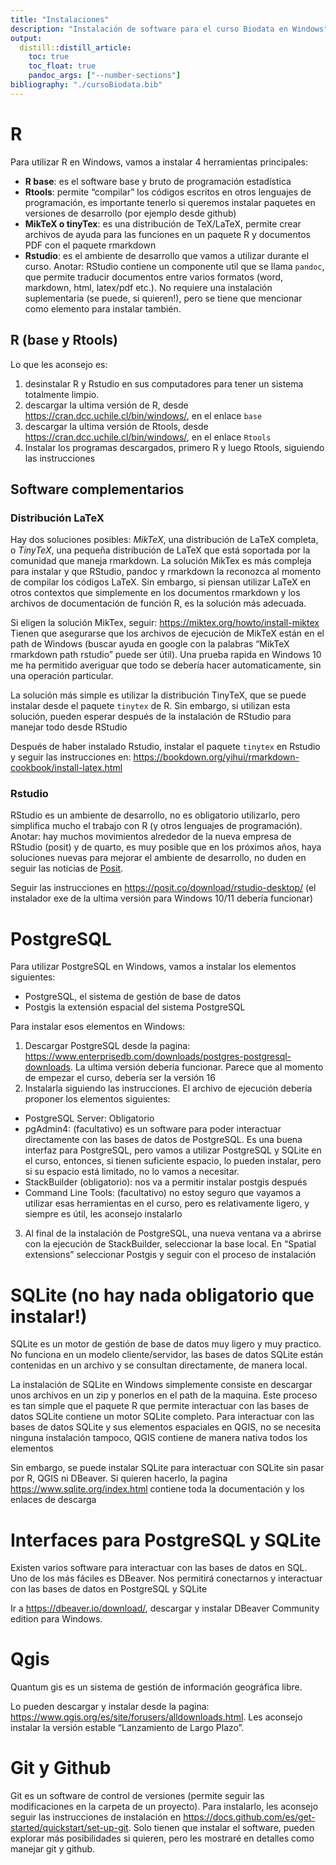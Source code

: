 ```yaml
---
title: "Instalaciones"
description: "Instalación de software para el curso Biodata en Windows"
output:
  distill::distill_article:
    toc: true
    toc_float: true
    pandoc_args: ["--number-sections"]
bibliography: "./cursoBiodata.bib"
---
```



# R

Para utilizar R en Windows, vamos a instalar 4 herramientas principales:

* **R base**: es el software base y bruto de programación estadística
* **Rtools**: permite "compilar" los códigos escritos en otros lenguajes de programación, es importante tenerlo si queremos instalar paquetes en versiones de desarrollo (por ejemplo desde github)
* **MikTeX o tinyTex**: es una distribución de TeX/LaTeX, permite crear archivos de ayuda para las funciones en un paquete R y documentos PDF con el paquete rmarkdown
* **Rstudio**: es el ambiente de desarrollo que vamos a utilizar durante el curso. Anotar: RStudio contiene un componente util que se llama `pandoc`, que permite traducir documentos entre varios formatos (word, markdown, html, latex/pdf etc.). No requiere una instalación suplementaria (se puede, si quieren!), pero se tiene que mencionar como elemento para instalar también.


## R (base y Rtools)

Lo que les aconsejo es:

1. desinstalar R y Rstudio en sus computadores para tener un sistema totalmente limpio.
1. descargar la ultima versión de R, desde <https://cran.dcc.uchile.cl/bin/windows/>, en el enlace `base`
1. descargar la ultima versión de Rtools, desde <https://cran.dcc.uchile.cl/bin/windows/>, en el enlace `Rtools`
1. Instalar los programas descargados, primero R y luego Rtools, siguiendo las instrucciones 


## Software complementarios

### Distribución LaTeX

Hay dos soluciones posibles: *MikTeX*, una distribución de LaTeX completa, o *TinyTeX*, una pequeña distribución de LaTeX que está soportada por la comunidad que maneja rmarkdown.
La solución MikTex es más compleja para instalar y que RStudio, pandoc y rmarkdown la reconozca al momento de compilar los códigos LaTeX.
Sin embargo, si piensan utilizar LaTeX en otros contextos que simplemente en los documentos rmarkdown y los archivos de documentación de función R, es la solución más adecuada.

Si eligen la solución MikTex, seguir: <https://miktex.org/howto/install-miktex>
Tienen que asegurarse que los archivos de ejecución de MikTeX están en el path de Windows (buscar ayuda en google con la palabras "MikTeX rmarkdown path rstudio" puede ser útil). 
Una prueba rapida en Windows 10 me ha permitido averiguar que todo se debería hacer automaticamente, sin una operación particular.

La solución más simple es utilizar la distribución TinyTeX, que se puede instalar desde el paquete `tinytex` de R.
Sin embargo, si utilizan esta solución, pueden esperar después de la instalación de RStudio para manejar todo desde RStudio

Después de haber instalado Rstudio, instalar el paquete `tinytex` en Rstudio y seguir las instrucciones en: <https://bookdown.org/yihui/rmarkdown-cookbook/install-latex.html>


### Rstudio

RStudio es un ambiente de desarrollo, no es obligatorio utilizarlo, pero simplifica mucho el trabajo con R (y otros lenguajes de programación).
Anotar: hay muchos movimientos alrededor de la nueva empresa de RStudio (posit) y de quarto, es muy posible que en los próximos años, haya soluciones nuevas para mejorar el ambiente de desarrollo, no duden en seguir las noticias de [Posit](https://posit.co).

Seguir las instrucciones en <https://posit.co/download/rstudio-desktop/> (el instalador exe de la ultima versión para Windows 10/11 debería funcionar)


# PostgreSQL

Para utilizar PostgreSQL en Windows, vamos a instalar los elementos siguientes:

* PostgreSQL, el sistema de gestión de base de datos
* Postgis la extensión espacial del sistema PostgreSQL

Para instalar esos elementos en Windows:

1. Descargar PostgreSQL desde la pagina: <https://www.enterprisedb.com/downloads/postgres-postgresql-downloads>. La ultima versión debería funcionar. Parece que al momento de empezar el curso, debería ser la versión 16
2. Instalarla siguiendo las instrucciones. El archivo de ejecución debería proponer los elementos siguientes:
  + PostgreSQL Server: Obligatorio
  + pgAdmin4: (facultativo) es un software para poder interactuar directamente con las bases de datos de PostgreSQL. Es una buena interfaz para PostgreSQL, pero vamos a utilizar PostgreSQL y SQLite en el curso, entonces, si tienen suficiente espacio, lo pueden instalar, pero si su espacio está limitado, no lo vamos a necesitar.
  + StackBuilder (obligatorio): nos va a permitir instalar postgis después
  + Command Line Tools: (facultativo) no estoy seguro que vayamos a utilizar esas herramientas en el curso, pero es relativamente ligero, y siempre es útil, les aconsejo instalarlo
3. Al final de la instalación de PostgreSQL, una nueva ventana va a abrirse con la ejecución de StackBuilder, seleccionar la base local. En "Spatial extensions" seleccionar Postgis y seguir con el proceso de instalación

# SQLite (no hay nada obligatorio que instalar!)

SQLite es un motor de gestión de base de datos muy ligero y muy practico.
No funciona en un modelo cliente/servidor, las bases de datos SQLite están contenidas en un archivo y se consultan directamente, de manera local.

La instalación de SQLite en Windows simplemente consiste en descargar unos archivos en un zip y ponerlos en el path de la maquina.
Este proceso es tan simple que el paquete R que permite interactuar con las bases de datos SQLite contiene un motor SQLite completo.
Para interactuar con las bases de datos SQLite y sus elementos espaciales en QGIS, no se necesita ninguna instalación tampoco, QGIS contiene de manera nativa todos los elementos 

Sin embargo, se puede instalar SQLite para interactuar con SQLite sin pasar por R, QGIS ni DBeaver. Si quieren hacerlo, la pagina <https://www.sqlite.org/index.html> contiene toda la documentación y los enlaces de descarga

# Interfaces para PostgreSQL y SQLite

Existen varios software para interactuar con las bases de datos en SQL.
Uno de los más fáciles es DBeaver.
Nos permitirá conectarnos y interactuar con las bases de datos en PostgreSQL y SQLite

Ir a <https://dbeaver.io/download/>, descargar y instalar DBeaver Community edition para Windows.



# Qgis

Quantum gis es un sistema de gestión de información geográfica libre.

Lo pueden descargar y instalar desde la pagina: <https://www.qgis.org/es/site/forusers/alldownloads.html>.
Les aconsejo instalar la versión estable "Lanzamiento de Largo Plazo".


# Git y Github

Git es un software de control de versiones (permite seguir las modificaciones en la carpeta de un proyecto).
Para instalarlo, les aconsejo seguir las instrucciones de instalación en <https://docs.github.com/es/get-started/quickstart/set-up-git>. 
Solo tienen que instalar el software, pueden explorar más posibilidades si quieren, pero les mostraré en detalles como manejar git y github.

